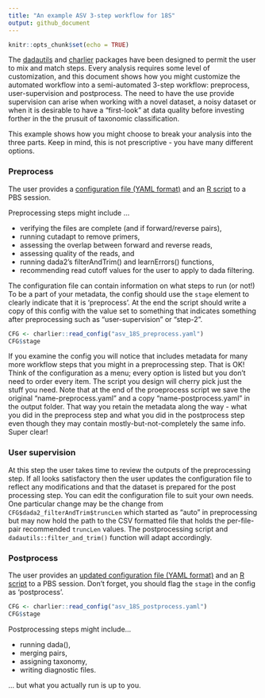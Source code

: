 ```yaml
---
title: "An example ASV 3-step workflow for 18S"
output: github_document
---
```


```r
knitr::opts_chunk$set(echo = TRUE)
```

The [dadautils](https://github.com/BigelowLab/edna-dada2) and [charlier](https://github.com/BigelowLab/charlier) 
packages have been designed to permit the user to mix and match steps. Every analysis requires some
level of customization, and this document shows how you might customize the automated workflow
into a semi-automated 3-step workflow: preprocess, user-supervision and postprocess. The need to have the
use provide supervision can arise when working with a novel dataset, a noisy dataset or when it is desirable to
have a "first-look" at data quality before investing forther in the the prusuit of taxonomic classification.

This example shows how you might choose to break your analysis into the three parts.  Keep in mind, this is not 
prescriptive - you have many different options.

### Preprocess

The user provides a [configuration file (YAML format)](https://github.com/BigelowLab/edna-dada2/blob/master/3step/asv_18S_preprocess.yaml) 
and an [R script](https://github.com/BigelowLab/edna-dada2/blob/master/3step/asv_18S_preprocess.R) to a PBS session.

Preprocessing steps might include ...

+ verifying the files are complete (and if forward/reverse pairs),
+ running cutadapt to remove primers,
+ assessing the overlap between forward and reverse reads, 
+ assessing quality of the reads, and 
+ running dada2's filterAndTrim() and learnErrors() functions,
+ recommending read cutoff values for the user to apply to dada filtering.

The configuration file can contain information on what steps to run (or not!) To be a part of your metadata, 
the config should use the `stage` element to clearly indicate that it is 'preprocess'.  At the
end the script should write a copy of this config with the value set to something that indicates
something after preprocessing such as "user-supervision" or "step-2".

```r
CFG <- charlier::read_config("asv_18S_preprocess.yaml")
CFG$stage
```

If you examine the config you will notice that includes metadata for many more workflow steps that you might
in a preprocessing step.  That is OK! Think of the configuration as a menu; every option is listed but
you don't need to order every item. The script you design will cherry pick just the stuff you need.  Note 
that at the end of the proeprocess script we save the original "name-preprocess.yaml" and a copy 
"name-postprocess.yaml" in the output folder. That way you retain the metadata along the way - what you did 
in the preprocess step and what you did in the postprocess step even though they may contain mostly-but-not-completely 
the same info. Super clear! 

### User supervision

At this step the user takes time to review the outputs of the preprocessing step.  If all looks satisfactory
then the user updates the configuration file to reflect any modifications and that the dataset is prepared for 
the post processing step.  You can edit the configuration file to suit your own needs.  One particular change may be
the change from `CFG$dada2_filterAndTrim$truncLen` which started as "auto" in preprocessing but may now hold the path to the 
CSV formatted file that holds the per-file-pair recommended `truncLen` values. The postprocessing script and
`dadautils::filter_and_trim()` function will adapt accordingly.

### Postprocess

The user provides an [updated configuration file (YAML format)](https://github.com/BigelowLab/edna-dada2/blob/master/3step/asv_18S_postprocess.yaml) 
and an [R script](https://github.com/BigelowLab/edna-dada2/blob/master/3step/asv_18S_postprocess.R) to a PBS session.  Don't forget, you should
flag the `stage` in the config as 'postprocess'.

```r
CFG <- charlier::read_config("asv_18S_postprocess.yaml")
CFG$stage
```

Postprocessing steps might include...

+ running dada(),
+ merging pairs,
+ assigning taxonomy,
+ writing diagnostic files.

... but what you actually run is up to you.  

